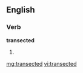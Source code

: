 ==English==

===Verb===
'''transected'''

# {{past of|transect}}

[[mg:transected]]
[[vi:transected]]